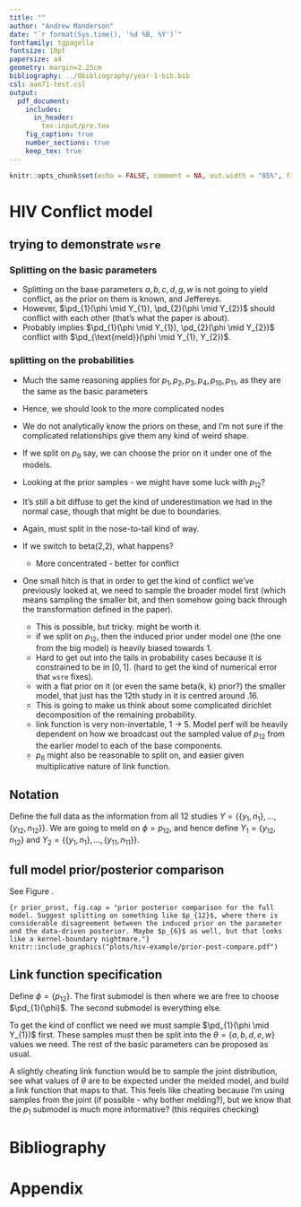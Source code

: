 ```yaml
---
title: ""
author: "Andrew Manderson"
date: "`r format(Sys.time(), '%d %B, %Y')`"
fontfamily: tgpagella
fontsize: 10pt
papersize: a4
geometry: margin=2.25cm
bibliography: ../0bibliography/year-1-bib.bib
csl: aam71-test.csl
output: 
  pdf_document:
    includes:
      in_header:
        tex-input/pre.tex
    fig_caption: true
    number_sections: true
    keep_tex: true
---
```


```r
knitr::opts_chunk$set(echo = FALSE, comment = NA, out.width = "85%", fig.align = "center", auto_pdf = TRUE)
```

# HIV Conflict model

## trying to demonstrate `wsre`

### Splitting on the basic parameters

- Splitting on the base parameters $a, b, c, d, g, w$ is not going to yield conflict, as the prior on them is known, and Jeffereys.
- However, $\pd_{1}(\phi \mid Y_{1}), \pd_{2}(\phi \mid Y_{2})$ should conflict with each other (that's what the paper is about).
- Probably implies $\pd_{1}(\phi \mid Y_{1}), \pd_{2}(\phi \mid Y_{2})$ conflict with $\pd_{\text{meld}}(\phi \mid Y_{1}, Y_{2})$.

### splitting on the probabilities

- Much the same reasoning applies for $p_{1}, p_{2}, p_{3}, p_{4}, p_{10}, p_{11}$, as they are the same as the basic parameters
- Hence, we should look to the more complicated nodes
- We do not analytically know the priors on these, and I'm not sure if the complicated relationships give them any kind of weird shape.
- If we split on $p_{9}$ say, we can choose the prior on it under one of the models.


- Looking at the prior samples - we might have some luck with $p_{12}$?
- It's still a bit diffuse to get the kind of underestimation we had in the normal case, though that might be due to boundaries.
- Again, must split in the nose-to-tail kind of way.
- If we switch to beta(2,2), what happens?
    - More concentrated - better for conflict
- One small hitch is that in order to get the kind of conflict we've previously looked at, we need to sample the broader model first (which means sampling the smaller bit, and then somehow going back through the transformation defined in the paper).
    - This is possible, but tricky. might be worth it.
    - if we split on $p_{12}$, then the induced prior under model one (the one from the big model) is heavily biased towards 1.
    - Hard to get out into the tails in probability cases because it is constrained to be in $[0, 1]$. (hard to get the kind of numerical error that `wsre` fixes).
    - with a flat prior on it (or even the same beta(k, k) prior?) the smaller model, that just has the 12th study in it is centred around .16.
    - This is going to make us think about some complicated dirichlet decomposition of the remaining probability.
    - link function is very non-invertable, 1 -> 5. Model perf will be heavily dependent on how we broadcast out the sampled value of $p_{12}$ from the earlier model to each of the base components.
    - $p_{6}$ might also be reasonable to split on, and easier given multiplicative nature of link function.

## Notation

Define the full data as the information from all 12 studies $Y = \{\{y_{1}, n_{1}\}, \ldots, \{y_{12}, n_{12}\}\}$.
We are going to meld on $\phi = p_{12}$, and hence define $Y_{1} = \{y_{12}, n_{12}\}$ and $Y_{2} = \{\{y_{1}, n_{1}\}, \ldots, \{y_{11}, n_{11}\}\}$.


## full model prior/posterior comparison

See Figure&nbsp;\ref{fig:prior_prost}.

```{r prior_prost, fig.cap = "prior posterior comparison for the full model. Suggest splitting on something like $p_{12}$, where there is considerable disagreement between the induced prior on the parameter and the data-driven posterior. Maybe $p_{6}$ as well, but that looks like a kernel-boundary nightmare."}
knitr::include_graphics("plots/hiv-example/prior-post-compare.pdf")
```


## Link function specification

Define $\phi = \{p_{12}\}$.
The first submodel is then 
\input{tex-input/submodels/0010-study-12-submodel.tex}
where we are free to choose $\pd_{1}(\phi)$.
The second submodel is everything else.

To get the kind of conflict we need we must sample $\pd_{1}(\phi \mid Y_{1})$ first.
These samples must then be split into the $\theta = \{a, b, d, e, w\}$ values we need.
The rest of the basic parameters can be proposed as usual.

A slightly cheating link function would be to sample the joint distribution, see what values of $\theta$ are to be expected under the melded model, and build a link function that maps to that.
This feels like cheating because I'm using samples from the joint (if possible - why bother melding?), but we know that the $p_{1}$ submodel is much more informative? (this requires checking)


<!-- -------------------- END OF MAIN BODY OF DOCUMENT -------------------- -->
\newpage

<!-- The {-} tag here suppresses the section numbering. -->
# Bibliography {-}

<!-- This makes pandoc-citeproc put the references before the end of document. -->
<div id="refs"></div>

\newpage

<!-- Now switch to alphabetical numbering for the appendix, and reset the counter. -->
\renewcommand{\thesection}{\Alph{section}}
\setcounter{section}{0}

# Appendix 